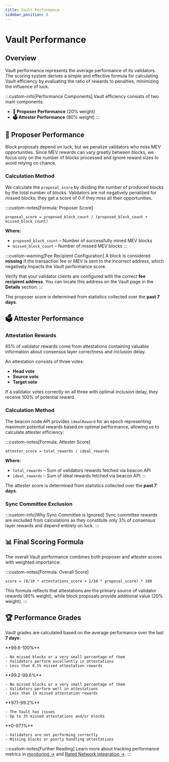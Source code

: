 ```yaml
---
title: Vault Performance
sidebar_position: 8
---
```



# Vault Performance

## Overview

Vault performance represents the average performance of its validators. The scoring system derives a simple and effective formula for calculating Vault efficiency by evaluating the ratio of rewards to penalties, minimizing the influence of luck.

:::custom-info[Performance Components]
Vault efficiency consists of two main components:
- **🎯 Proposer Performance** (20% weight)
- **🗳️ Attester Performance** (80% weight)
:::

## 🎯 Proposer Performance

Block proposals depend on luck, but we penalize validators who miss MEV opportunities. Since MEV rewards can vary greatly between blocks, we focus only on the number of blocks processed and ignore reward sizes to avoid relying on chance.

### Calculation Method

We calculate the `proposal_score` by dividing the number of produced blocks by the total number of blocks. Validators are not negatively penalized for missed blocks; they get a score of 0 if they miss all their opportunities.

:::custom-notes[Formula: Proposer Score]
```
proposal_score = proposed_block_count / (proposed_block_count + missed_block_count)
```

**Where:**
- `proposed_block_count` – Number of successfully mined MEV blocks
- `missed_block_count` – Number of missed MEV blocks
:::

:::custom-warning[Fee Recipient Configuration]
A block is considered **missing** if the transaction fee or MEV is sent to the incorrect address, which negatively impacts the Vault performance score.

Verify that your validator clients are configured with the correct **fee recipient address**. You can locate this address on the Vault page in the **Details** section.
:::

The proposer score is determined from statistics collected over the **past 7 days**.

## 🗳️ Attester Performance

### Attestation Rewards

85% of validator rewards come from attestations containing valuable information about consensus layer correctness and inclusion delay.

An attestation consists of three votes:
- **Head vote**
- **Source vote**
- **Target vote**

If a validator votes correctly on all three with optimal inclusion delay, they receive 100% of potential reward.

### Calculation Method

The beacon node API provides `idealReward` for an epoch representing maximum potential rewards based on optimal performance, allowing us to calculate attester efficiency:

:::custom-notes[Formula: Attester Score]
```
attester_score = total_rewards / ideal_rewards
```

**Where:**
- `total_rewards` – Sum of validators rewards fetched via beacon API
- `ideal_rewards` – Sum of ideal rewards fetched via beacon API
:::

The attester score is determined from statistics collected over the **past 7 days**.

### Sync Committee Exclusion

:::custom-info[Why Sync Committee is Ignored]
Sync committee rewards are excluded from calculations as they constitute only 3% of consensus layer rewards and depend entirely on luck.
:::

## 📊 Final Scoring Formula

The overall Vault performance combines both proposer and attester scores with weighted importance:

:::custom-notes[Formula: Overall Score]
```
score = (8/10 * attestations_score + 2/10 * proposal_score) * 100
```

This formula reflects that attestations are the primary source of validator rewards (80% weight), while block proposals provide additional value (20% weight).
:::

## 🏆 Performance Grades

Vault grades are calculated based on the average performance over the last **7 days**:

<Tabs groupId="performance-grades">
  <TabItem value="excellent" label="🟢 Excellent" default>
    **99.6-100%**

    - No missed blocks or a very small percentage of them
    - Validators perform excellently in attestations
    - Less than 0.5% missed attestation rewards
  </TabItem>
  <TabItem value="good" label="🟡 Good">
    **99.2-99.6%**

    - No missed blocks or a very small percentage of them
    - Validators perform well in attestations
    - Less than 1% missed attestation rewards
  </TabItem>
  <TabItem value="moderate" label="🟠 Moderate">
    **97.1-99.2%**

    - The Vault has issues
    - Up to 3% missed attestations and/or blocks
  </TabItem>
  <TabItem value="bad" label="🔴 Bad">
    **0-97.1%**

    - Validators are not performing correctly
    - Missing blocks or poorly handling attestations
  </TabItem>
</Tabs>

:::custom-notes[Further Reading]
Learn more about tracking performance metrics in [monitoring →](./monitoring) and [Rated Network integration →](./rated-network).
:::
